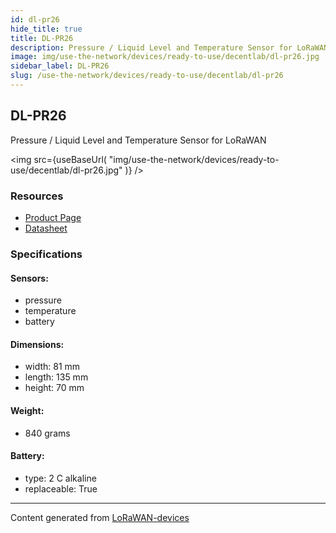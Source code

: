 ```yaml
---
id: dl-pr26
hide_title: true
title: DL-PR26
description: Pressure / Liquid Level and Temperature Sensor for LoRaWAN
image: img/use-the-network/devices/ready-to-use/decentlab/dl-pr26.jpg
sidebar_label: DL-PR26
slug: /use-the-network/devices/ready-to-use/decentlab/dl-pr26
---
```



## DL-PR26

Pressure / Liquid Level and Temperature Sensor for LoRaWAN

<img
src={useBaseUrl(
"img/use-the-network/devices/ready-to-use/decentlab/dl-pr26.jpg"
)}
/>

### Resources

- [Product Page](https://www.decentlab.com/products/pressure-/-liquid-level-and-temperature-sensor-for-lorawan)
- [Datasheet](https://cdn.decentlab.com/download/datasheets/Decentlab-DL-PR26-datasheet.pdf)

### Specifications

#### Sensors:
- pressure
- temperature
- battery
#### Dimensions:
- width: 81 mm
- length: 135 mm
- height: 70 mm
#### Weight: 
- 840 grams
#### Battery: 
- type: 2 C alkaline
- replaceable: True



---
Content generated from [LoRaWAN-devices](https://github.com/TheThingsNetwork/lorawan-devices)